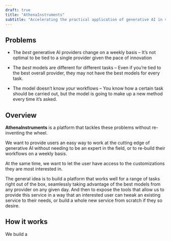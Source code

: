 ```yaml
---
draft: true
title: "AthenaInstruments"
subtitle: "Accelerating the practical application of generative AI in varied workflows"
---
```


## Problems

::: {.incremental}

- The *best* generative AI providers change on a weekly basis -- It's not optimal to be tied to a single provider given the pace of innovation

- The *best* models are different for different tasks -- Even if you're tied to the best overall provider, they may not have the best models for every task.

- The model doesn't know *your* workflows -- You know how a certain task should be carried out, but the model is going to make up a new method every time it's asked.

:::

## Overview

**AthenaInstruments** is a platform that tackles these problems without re-inventing the wheel.

We want to provide users an easy way to work at the cutting edge of generative AI without needing to be an expert in the field, or to re-build their workflows on a weekly basis. 

At the same time, we want to let the user have access to the customizations they are most interested in.

The general idea is to build a platform that works well for a range of tasks right out of the box, seamlessly taking advantage of the best models from any provider on any given day. And then to expose the tools that allow us to provide this service in a way that an interested user can tweak an existing service to their needs, or build a whole new service from scratch if they so desire.


## How it works

We build a 
